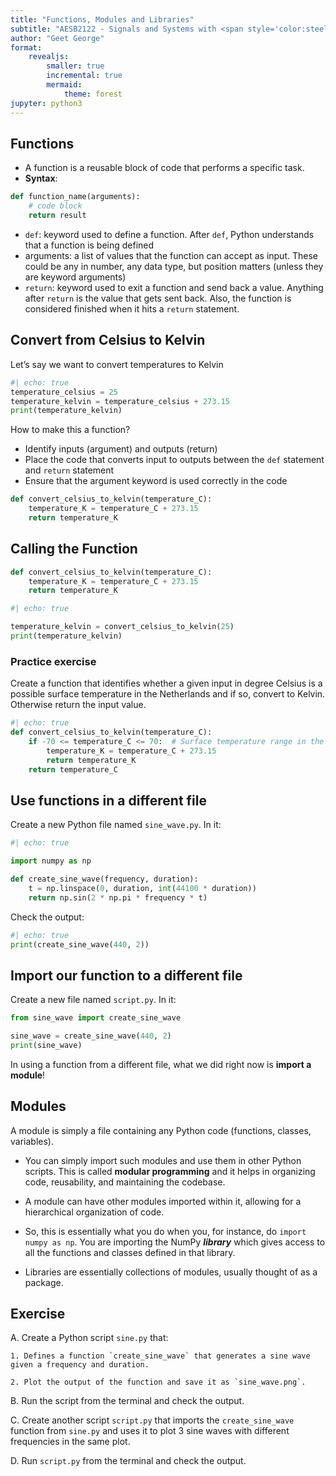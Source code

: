 ```yaml
---
title: "Functions, Modules and Libraries"
subtitle: "AESB2122 - Signals and Systems with <span style='color:steelblue'>***Python***</span>"
author: "Geet George"
format:
    revealjs:
        smaller: true
        incremental: true
        mermaid:
            theme: forest
jupyter: python3
---
```


## Functions 

::: {.fragment .nonincremental}
- A function is a reusable block of code that performs a specific task.
- **Syntax**:
```python
def function_name(arguments):
    # code block
    return result
```
:::
::: {.fragment .incremental}
- `def`: keyword used to define a function. After `def`, Python understands that a function is being defined
- arguments: a list of values that the function can accept as input. These could be any in number, any data type, but position matters (unless they are keyword arguments)
- `return`: keyword used to exit a function and send back a value. Anything after `return` is the value that gets sent back. Also, the function is considered finished when it hits a `return` statement.
:::

## Convert from Celsius to Kelvin

::: {.fragment}
Let's say we want to convert temperatures to Kelvin

```python
#| echo: true
temperature_celsius = 25
temperature_kelvin = temperature_celsius + 273.15
print(temperature_kelvin)
```
:::

::: {.fragment .nonincremental}

How to make this a function? 

- Identify inputs (argument) and outputs (return)
- Place the code that converts input to outputs between the `def` statement and `return` statement
- Ensure that the argument keyword is used correctly in the code

```python
def convert_celsius_to_kelvin(temperature_C):
    temperature_K = temperature_C + 273.15
    return temperature_K
```
:::


## Calling the Function

```python
def convert_celsius_to_kelvin(temperature_C):
    temperature_K = temperature_C + 273.15
    return temperature_K
```

```python
#| echo: true

temperature_kelvin = convert_celsius_to_kelvin(25)
print(temperature_kelvin)
```

::: {.fragment}
### Practice exercise

Create a function that identifies whether a given input in degree Celsius is a possible surface temperature in the Netherlands and if so, convert to Kelvin. Otherwise return the input value. 
:::

::: {.fragment}
```python
#| echo: true
def convert_celsius_to_kelvin(temperature_C):
    if -70 <= temperature_C <= 70:  # Surface temperature range in the Netherlands
        temperature_K = temperature_C + 273.15
        return temperature_K
    return temperature_C
```
:::

## Use functions in a different file

::: {.fragment}
Create a new Python file named `sine_wave.py`. In it:
```python
#| echo: true

import numpy as np

def create_sine_wave(frequency, duration):
    t = np.linspace(0, duration, int(44100 * duration))
    return np.sin(2 * np.pi * frequency * t)
```
:::

::: {.fragment}
Check the output:
```python
#| echo: true
print(create_sine_wave(440, 2))
```
:::

## Import our function to a different file

::: {.fragment}

Create a new file named `script.py`. In it:

```python
from sine_wave import create_sine_wave

sine_wave = create_sine_wave(440, 2)
print(sine_wave)
```
:::

::: {.fragment}
In using a function from a different file, what we did right now is **import a module**!
:::

## Modules 

A module is simply a file containing any Python code (functions, classes, variables). 

- You can simply import such modules and use them in other Python scripts. This is called **modular programming** and it helps in organizing code, reusability, and maintaining the codebase.

- A module can have other modules imported within it, allowing for a hierarchical organization of code.

- So, this is essentially what you do when you, for instance, do `import numpy as np`. You are importing the NumPy ***library*** which gives access to all the functions and classes defined in that library.

- Libraries are essentially collections of modules, usually thought of as a package.

## Exercise

A. Create a Python script `sine.py` that:

    1. Defines a function `create_sine_wave` that generates a sine wave given a frequency and duration.

    2. Plot the output of the function and save it as `sine_wave.png`.

B. Run the script from the terminal and check the output.

C. Create another script `script.py` that imports the `create_sine_wave` function from `sine.py` and uses it to plot 3 sine waves with different frequencies in the same plot.

D. Run `script.py` from the terminal and check the output.
